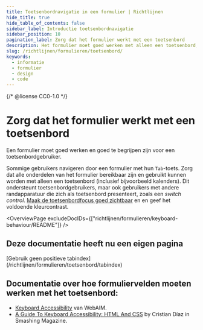 ```yaml
---
title: Toetsenbordnavigatie in een formulier | Richtlijnen
hide_title: true
hide_table_of_contents: false
sidebar_label: Introductie toetsenbordnavigatie
sidebar_position: 10
pagination_label: Zorg dat het formulier werkt met een toetsenbord
description: Het formulier moet goed werken met alleen een toetsenbord, zonder gebruik te maken van een muis.
slug: /richtlijnen/formulieren/toetsenbord/
keywords:
  - informatie
  - formulier
  - design
  - code
---
```


{/* @license CC0-1.0 */}


# Zorg dat het formulier werkt met een toetsenbord

Een formulier moet goed werken en goed te begrijpen zijn voor een toetsenbordgebruiker.

Sommige gebruikers navigeren door een formulier met hun `Tab`-toets. Zorg dat alle onderdelen van het formulier bereikbaar zijn en gebruikt kunnen worden met alleen een toetsenbord (inclusief bijvoorbeeld kalenders). Dit ondersteunt toetsenbordgebruikers, maar ook gebruikers met andere randapparatuur die zich als toetsenbord presenteert, zoals een _switch control_. [Maak de toetsenbordfocus goed zichtbaar](/richtlijnen/formulieren/visueel-ontwerp/focus-goed-zichtbaar) en en geef het voldoende kleurcontrast.

<OverviewPage excludeDocIDs={["richtlijnen/formulieren/keyboard-behaviour/README"]} />

## Deze documentatie heeft nu een eigen pagina

<FragmentRedirect id="gebruik-geen-positieve-tabindex">
  [Gebruik geen positieve tabindex](/richtlijnen/formulieren/toetsenbord/tabindex)
</FragmentRedirect>

## Documentatie over hoe formuliervelden moeten werken met het toetsenbord:

- [Keyboard Accessibility](https://webaim.org/techniques/keyboard/) van WebAIM.
- [A Guide To Keyboard Accessibility: HTML And CSS](https://www.smashingmagazine.com/2022/11/guide-keyboard-accessibility-html-css-part1/) by Cristian Díaz in Smashing Magazine.

<FormFooterInfo />
